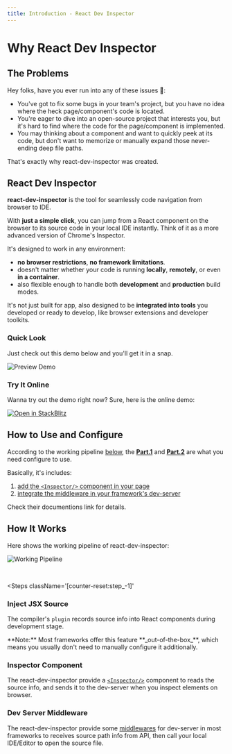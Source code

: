 ```yaml
---
title: Introduction - React Dev Inspector
---
```



# Why React Dev Inspector

## The Problems

Hey folks, have you ever run into any of these issues 🤔:

- You've got to fix some bugs in your team's project, but you have no idea where the heck page/component's code is located.
- You're eager to dive into an open-source project that interests you, but it's hard to find where the code for the page/component is implemented.
- You may thinking about a component and want to quickly peek at its code, but don't want to memorize or manually expand those never-ending deep file paths.

That's exactly why react-dev-inspector was created.

## React Dev Inspector

**react-dev-inspector** is the tool for seamlessly code navigation from browser to IDE.

With **just a simple click**, you can jump from a React component on the browser to its source code in your local IDE instantly.
Think of it as a more advanced version of Chrome's Inspector.

It's designed to work in any environment:
- **no browser restrictions**, **no framework limitations**.
- doesn't matter whether your code is running **locally**, **remotely**, or even **in a container**.
- also flexible enough to handle both **development** and **production** build modes.

It's not just built for app, also designed to be **integrated into tools** you developed or ready to develop,
like browser extensions and developer toolkits.


### Quick Look

Just check out this demo below and you'll get it in a snap.

<Image
  className='relative my-2 sm:my-4 lg:my-6 w-full'
  src={previewDemo}
  alt='Preview Demo'
  loading='eager'
/>

### Try It Online

Wanna try out the demo right now? Sure, here is the online demo:

[
  ![Open in StackBlitz](@components/stack-blitz/open-in-stackblitz.svg)
](https://stackblitz.com/edit/github-x3rkzl?file=package.json,vite.config.ts%3AL17)


<div
  className="
    relative -mx-6 md:-ml-12 md:-mr-8 xl:-mr-12
    my-3 h-[600px] bg-[#0e0c0e] rounded-lg
  "
>
  <StackBlitz
    project='edit/github-x3rkzl'
    openFile='package.json,vite.config.ts%3AL17'
    view='default'
  />
</div>


## How to Use and Configure

According to the working pipeline [below](#how-it-works), the [**Part.1**](/docs/inspector-component) and [**Part.2**](/docs/integration) are what you need configure to use.

Basically, it's includes:
1. [add the `<Inspector/>` component in your page](/docs/inspector-component)
2. [integrate the middleware in your framework's dev-server](/docs/integration)

Check their documentions link for details.


## How It Works

Here shows the working pipeline of react-dev-inspector:

<Image
  className='relative my-2 sm:my-4 lg:my-6 bg-white rounded-lg shadow-xl'
  src={workingPipeline}
  alt='Working Pipeline'
  loading='eager'
  data-zoomable
/>

<br/>

<Steps
  className='[counter-reset:step_-1]'
>
### Inject JSX Source

The compiler's `plugin` records source info into React components during development stage.

<Callout type="info" emoji="💡">
  **Note:** Most frameworks offer this feature **_out-of-the-box_**,
  which means you usually don't need to manually configure it additionally.
</Callout>

### Inspector Component

The react-dev-inspector provide a [`<Inspector/>`](/docs/inspector-component) component to reads the source info,
and sends it to the dev-server when you inspect elements on browser.

### Dev Server Middleware

The react-dev-inspector provide some [middlewares](/docs/integration) for dev-server in most frameworks to receives source path info from API,
then call your local IDE/Editor to open the source file.
</Steps>
